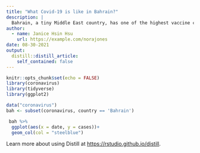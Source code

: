 ```yaml
---
title: "What Covid-19 is like in Bahrain?"
description: |
  Bahrain, a tiny Middle East country, has one of the highest vaccine coverage rate around the world!
author:
  - name: Janice Hsin Hsu
    url: https://example.com/norajones
date: 08-30-2021
output:
  distill::distill_article:
    self_contained: false
---
```



```r
knitr::opts_chunk$set(echo = FALSE)
library(coronavirus)
library(tidyverse)
library(ggplot2)
```


```r
data("coronavirus")
bah <- subset(coronavirus, country == 'Bahrain')
```


```r
 bah %>%
  ggplot(aes(x = date, y = cases))+
  geom_col(col = "steelblue")

```


Learn more about using Distill at <https://rstudio.github.io/distill>.


